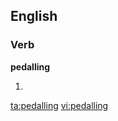 ==English==

===Verb===
'''pedalling'''

# {{UK}} {{present participle of|[[pedal]]}}

[[ta:pedalling]]
[[vi:pedalling]]